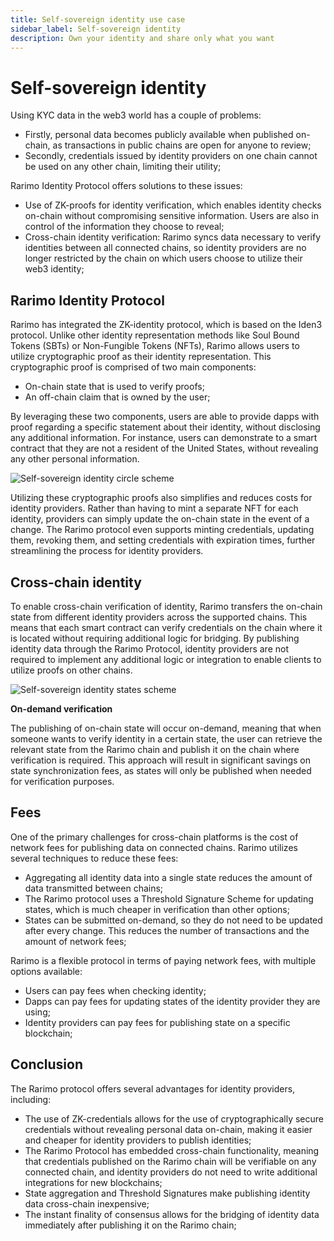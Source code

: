 ```yaml
---
title: Self-sovereign identity use case
sidebar_label: Self-sovereign identity
description: Own your identity and share only what you want
---
```


# Self-sovereign identity

Using KYC data in the web3 world has a couple of problems:

- Firstly, personal data becomes publicly available when published on-chain, as transactions in public chains are open for anyone to review;
- Secondly, credentials issued by identity providers on one chain cannot be used on any other chain, limiting their utility;

Rarimo Identity Protocol offers solutions to these issues:

- Use of ZK-proofs for identity verification, which enables identity checks on-chain without compromising sensitive information. Users are also in control of the information they choose to reveal;
- Cross-chain identity verification: Rarimo syncs data necessary to verify identities between all connected chains, so identity providers are no longer restricted by the chain on which users choose to utilize their web3 identity;

## Rarimo Identity Protocol

Rarimo has integrated the ZK-identity protocol, which is based on the <OutLink href="https://iden3.io/">Iden3 protocol</OutLink>. Unlike other identity representation methods like Soul Bound Tokens (SBTs) or Non-Fungible Tokens (NFTs), Rarimo allows users to utilize cryptographic proof as their identity representation. This cryptographic proof is comprised of two main components:

- On-chain state that is used to verify proofs;
- An off-chain claim that is owned by the user;

By leveraging these two components, users are able to provide dapps with proof regarding a specific statement about their identity, without disclosing any additional information. For instance, users can demonstrate to a smart contract that they are not a resident of the United States, without revealing any other personal information.

![Self-sovereign identity circle scheme](/img/zkp.png)

Utilizing these cryptographic proofs also simplifies and reduces costs for identity providers. Rather than having to mint a separate NFT for each identity, providers can simply update the on-chain state in the event of a change. The Rarimo protocol even supports minting credentials, updating them, revoking them, and setting credentials with expiration times, further streamlining the process for identity providers.

## Cross-chain identity

To enable cross-chain verification of identity, Rarimo transfers the on-chain state from different identity providers across the supported chains. This means that each smart contract can verify credentials on the chain where it is located without requiring additional logic for bridging. By publishing identity data through the Rarimo Protocol, identity providers are not required to implement any additional logic or integration to enable clients to utilize proofs on other chains.

![Self-sovereign identity states scheme](/img/identity-state-replication.png)

**On-demand verification**

The publishing of on-chain state will occur on-demand, meaning that when someone wants to verify identity in a certain state, the user can retrieve the relevant state from the Rarimo chain and publish it on the chain where verification is required. This approach will result in significant savings on state synchronization fees, as states will only be published when needed for verification purposes.

## Fees

One of the primary challenges for cross-chain platforms is the cost of network fees for publishing data on connected chains. Rarimo utilizes several techniques to reduce these fees:

- Aggregating all identity data into a single state reduces the amount of data transmitted between chains;
- The Rarimo protocol uses a Threshold Signature Scheme for updating states, which is much cheaper in verification than other options;
- States can be submitted on-demand, so they do not need to be updated after every change. This reduces the number of transactions and the amount of network fees;

Rarimo is a flexible protocol in terms of paying network fees, with multiple options available:

- Users can pay fees when checking identity;
- Dapps can pay fees for updating states of the identity provider they are using;
- Identity providers can pay fees for publishing state on a specific blockchain;

## Conclusion

The Rarimo protocol offers several advantages for identity providers, including:

- The use of ZK-credentials allows for the use of cryptographically secure credentials without revealing personal data on-chain, making it easier and cheaper for identity providers to publish identities;
- The Rarimo Protocol has embedded cross-chain functionality, meaning that credentials published on the Rarimo chain will be verifiable on any connected chain, and identity providers do not need to write additional integrations for new blockchains;
- State aggregation and Threshold Signatures make publishing identity data cross-chain inexpensive;
- The instant finality of consensus allows for the bridging of identity data immediately after publishing it on the Rarimo chain;
